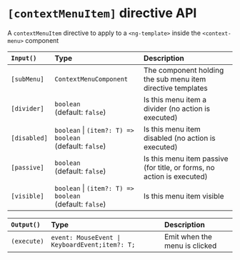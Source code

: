 
<Meta title="Context Menu/Documentation/[contextMenuItem]" />

# `[contextMenuItem]` directive API

A `contextMenuItem` directive to apply to a `<ng-template>` inside the `<context-menu>` component

| `Input()`    | Type                                                          | Description                                                            |
| :----------- | :------------------------------------------------------------ | :--------------------------------------------------------------------- |
| `[subMenu]`  | `ContextMenuComponent`                                        | The component holding the sub menu item directive templates            |
| `[divider]`  | `boolean` <br />(default: `false`)                            | Is this menu item a divider (no action is executed)                    |
| `[disabled]` | `boolean` \| `(item?: T) => boolean` <br />(default: `false`) | Is this menu item disabled (no action is executed)                     |
| `[passive]`  | `boolean` <br />(default: `false`)                            | Is this menu item passive (for title, or forms, no action is executed) |
| `[visible]`  | `boolean` \| `(item?: T) => boolean` <br />(default: `false`) | Is this menu item visible                                              |

| `Output()`  | Type                                           | Description                   |
| :---------- | :--------------------------------------------- | :---------------------------- |
| `(execute)` | `event: MouseEvent \| KeyboardEvent;item?: T;` | Emit when the menu is clicked |
